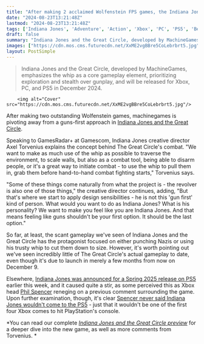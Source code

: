 ```yaml
---
title: "After making 2 acclaimed Wolfenstein FPS games, the Indiana Jones and the Great Circle devs do a complete 180: 'Guns shouldn't be your first option'"
date: "2024-08-23T13:21:48Z"
lastmod: "2024-08-23T13:21:48Z"
tags: ['Indiana Jones', 'Adventure', 'Action', 'Xbox', 'PC', 'PS5', 'Bethesda', 'MachineGames']
draft: false
summary: "Indiana Jones and the Great Circle, developed by MachineGames, emphasizes the whip as a core gameplay element, prioritizing exploration and stealth over gunplay, and will be released for Xbox, PC, and PS5 in December 2024."
images: ["https://cdn.mos.cms.futurecdn.net/XxME2vgBBre5CoLebrbrt5.jpg"]
layout: PostSimple
---
```

> Indiana Jones and the Great Circle, developed by MachineGames, emphasizes the whip as a core gameplay element, prioritizing exploration and stealth over gunplay, and will be released for Xbox, PC, and PS5 in December 2024.


        <img alt="Cover" src="https://cdn.mos.cms.futurecdn.net/XxME2vgBBre5CoLebrbrt5.jpg"/>
        
After making two outstanding Wolfenstein games, machinegames is pivoting away from a guns-first approach in [Indiana Jones and the Great Circle](https://www.gamesradar.com/indiana-jones-game-bethesda-guide/).

Speaking to GamesRadar+ at Gamescom, Indiana Jones creative director Axel Torvenius explains the concept behind The Great Circle's combat. "We want to make as much use of the whip as possible to traverse the environment, to scale walls, but also as a combat tool, being able to disarm people, or it's a great way to initiate combat - to use the whip to pull them in, grab them before hand-to-hand combat fighting starts," Torvenius says. 

"Some of these things come naturally from what the project is - the revolver is also one of those things," the creative director continues, adding, "But that's where we start to apply design sensibilities - he is not this 'gun first' kind of person. What would you want to do as Indiana Jones? What is his personality? We want to make you feel like you are Indiana Jones. And that means feeling like guns shouldn't be your first option. It should be the last option."

So far, at least, the scant gameplay we've seen of Indiana Jones and the Great Circle has the protagonist focused on either punching Nazis or using his trusty whip to cut them down to size. However, it's worth pointing out we've seen incredibly little of The Great Circle's actual gameplay to date, even though it's due to launch in merely a few months from now on December 9.

Elsewhere, [Indiana Jones was announced for a Spring 2025 release on PS5](https://www.gamesradar.com/games/adventure/indiana-jones-and-the-great-circle-is-officially-coming-to-ps5-next-spring-after-a-december-launch-on-xbox-and-pc/) earlier this week, and it caused quite a stir, as some perceived this as Xbox head [Phil Spencer](https://www.gamesradar.com/tag/phil-spencer/) reneging on a previous comment surrounding the game. Upon further examination, though, it's clear [Spencer never said Indiana Jones wouldn't come to the PS5](https://www.gamesradar.com/games/action/phil-spencer-never-said-indiana-jones-wouldnt-come-to-ps5-he-said-it-wouldnt-be-1-of-the-first-4-xbox-exclusives-to-do-so-like-grounded-and-hi-fi-rush/) - just that it wouldn't be one of the first four Xbox comes to hit PlayStation's console.

*You can read our complete *[<em>Indiana Jones and the Great Circle preview</em>](https://www.gamesradar.com/games/adventure/indiana-jones-and-the-great-circle-preview-august-2024/)* for a deeper dive into the new game, as well as more comments from Torvenius. *
        